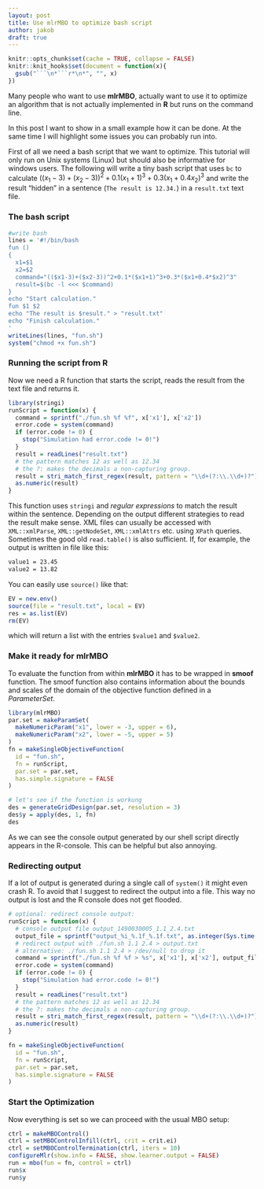 ```yaml
---
layout: post
title: Use mlrMBO to optimize bash script
author: jakob
draft: true
---
```


```r
knitr::opts_chunk$set(cache = TRUE, collapse = FALSE)
knitr::knit_hooks$set(document = function(x){
  gsub("```\n*```r*\n*", "", x)
})
```

Many people who want to use **mlrMBO**, actually want to use it to optimize an algorithm that is not actually implemented in **R** but runs on the command line.

In this post I want to show in a small example how it can be done.
At the same time I will highlight some issues you can probably run into.

<!--more-->

First of all we need a bash script that we want to optimize.
This tutorial will only run on Unix systems (Linux) but should also be informative for windows users.
The following will write a tiny bash script that uses `bc` to calculate $((x_1-3)+(x_2-3))^2+ 0.1 (x_1+1)^3+0.3(x_1+0.4x_2)^3$ and write the result "hidden" in a sentence (`The result is 12.34.`) in a `result.txt` text file.

### The bash script

```r
#write bash
lines = '#!/bin/bash
fun ()
{
  x1=$1
  x2=$2
  command="(($x1-3)+($x2-3))^2+0.1*($x1+1)^3+0.3*($x1+0.4*$x2)^3"
  result=$(bc -l <<< $command)
}
echo "Start calculation."
fun $1 $2
echo "The result is $result." > "result.txt"
echo "Finish calculation."
'
writeLines(lines, "fun.sh")
system("chmod +x fun.sh")
```

### Running the script from R

Now we need a R function that starts the script, reads the result from the text file and returns it.

```r
library(stringi)
runScript = function(x) {
  command = sprintf("./fun.sh %f %f", x['x1'], x['x2'])
  error.code = system(command)
  if (error.code != 0) {
    stop("Simulation had error.code != 0!")
  }
  result = readLines("result.txt")
  # the pattern matches 12 as well as 12.34
  # the ?: makes the decimals a non-capturing group.
  result = stri_match_first_regex(result, pattern = "\\d+(?:\\.\\d+)?")
  as.numeric(result)
}
```

This function uses `stringi` and _regular expressions_ to match the result within the sentence.
Depending on the output different strategies to read the result make sense.
XML files can usually be accessed with `XML::xmlParse`, `XML::getNodeSet`, `XML::xmlAttrs` etc. using `XPath` queries.
Sometimes the good old `read.table()` is also sufficient.
If, for example, the output is written in file like this:

```bash
value1 = 23.45
value2 = 13.82
```

You can easily use `source()` like that:

```r
EV = new.env()
source(file = "result.txt", local = EV)
res = as.list(EV)
rm(EV)
```

which will return a list with the entries `$value1` and `$value2`.

### Make it ready for mlrMBO

To evaluate the function from within **mlrMBO** it has to be wrapped in **smoof** function.
The smoof function also contains information about the bounds and scales of the domain of the objective function defined in a _ParameterSet_.

```r
library(mlrMBO)
par.set = makeParamSet(
  makeNumericParam("x1", lower = -3, upper = 6),
  makeNumericParam("x2", lower = -5, upper = 5)
)
fn = makeSingleObjectiveFunction(
  id = "fun.sh", 
  fn = runScript,
  par.set = par.set,
  has.simple.signature = FALSE
)

# let's see if the function is workung
des = generateGridDesign(par.set, resolution = 3)
des$y = apply(des, 1, fn)
des
```

As we can see the console output generated by our shell script directly appears in the R-console.
This can be helpful but also annoying.

### Redirecting output

If a lot of output is generated during a single call of `system()` it might even crash R.
To avoid that I suggest to redirect the output into a file.
This way no output is lost and the R console does not get flooded.

```r
# optional: redirect console output:
runScript = function(x) {
  # console output file output_1490030005_1.1_2.4.txt
  output_file = sprintf("output_%i_%.1f_%.1f.txt", as.integer(Sys.time()), x['x1'], x['x2'])
  # redirect output with ./fun.sh 1.1 2.4 > output.txt
  # alternative: ./fun.sh 1.1 2.4 > /dev/null to drop it
  command = sprintf("./fun.sh %f %f > %s", x['x1'], x['x2'], output_file)
  error.code = system(command)
  if (error.code != 0) {
    stop("Simulation had error.code != 0!")
  }
  result = readLines("result.txt")
  # the pattern matches 12 as well as 12.34
  # the ?: makes the decimals a non-capturing group.
  result = stri_match_first_regex(result, pattern = "\\d+(?:\\.\\d+)?")
  as.numeric(result)
}
```

```r
fn = makeSingleObjectiveFunction(
  id = "fun.sh", 
  fn = runScript,
  par.set = par.set,
  has.simple.signature = FALSE
)
```
 
### Start the Optimization

Now everything is set so we can proceed with the usual MBO setup:

```r
ctrl = makeMBOControl()
ctrl = setMBOControlInfill(ctrl, crit = crit.ei)
ctrl = setMBOControlTermination(ctrl, iters = 10)
configureMlr(show.info = FALSE, show.learner.output = FALSE)
run = mbo(fun = fn, control = ctrl)
run$x
run$y
```



